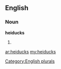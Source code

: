 ==English==

===Noun===
'''heiducks'''

# {{plural of|[[heiduck]]}}

[[Category:English plurals]]

[[ar:heiducks]]
[[my:heiducks]]